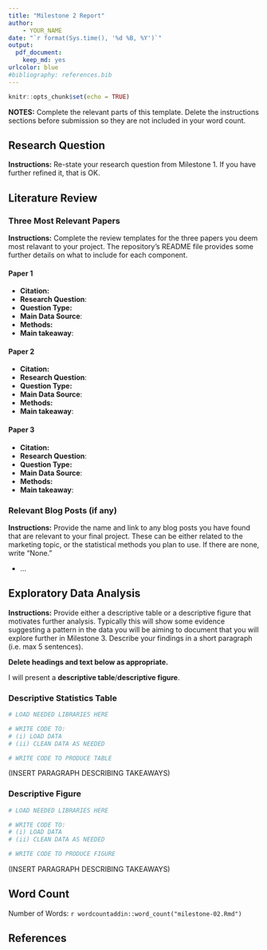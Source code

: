 ```yaml
---
title: "Milestone 2 Report"
author:
    - YOUR_NAME
date: "`r format(Sys.time(), '%d %B, %Y')`"
output: 
  pdf_document:
    keep_md: yes
urlcolor: blue
#bibliography: references.bib
---
```


```r
knitr::opts_chunk$set(echo = TRUE)
```

**NOTES:** Complete the relevant parts of this template.
Delete the instructions sections before submission so they are not included in your word count. 

## Research Question

**Instructions:** Re-state your research question from Milestone 1. 
If you have further refined it, that is OK.

## Literature Review

### Three Most Relevant Papers

**Instructions:** Complete the review templates for the three papers you deem most relavant to your project.
The repository's README file provides some further details on what to include for each component.

#### Paper 1

* **Citation:**
* **Research Question**:
* **Question Type:**
* **Main Data Source**:
* **Methods:**
* **Main takeaway**:

#### Paper 2

* **Citation:**
* **Research Question**:
* **Question Type:**
* **Main Data Source**:
* **Methods:**
* **Main takeaway**:

#### Paper 3

* **Citation:**
* **Research Question**:
* **Question Type:**
* **Main Data Source**:
* **Methods:**
* **Main takeaway**:

### Relevant Blog Posts (if any)

**Instructions:** Provide the name and link to any blog posts you have found that are relevant to your final project.
These can be either related to the marketing topic, or the statistical methods you plan to use.
If there are none, write "None."

* ...

## Exploratory Data Analysis

**Instructions:** Provide either a descriptive table or a descriptive figure that motivates further analysis.
Typically this will show some evidence suggesting a pattern in the data you will be aiming to document that you will explore further in Milestone 3.
Describe your findings in a short paragraph (i.e. max 5 sentences).

**Delete headings and text below as appropriate.**

I will present a **descriptive table**/**descriptive figure**.

### Descriptive Statistics Table

```r
# LOAD NEEDED LIBRARIES HERE
```

```r
# WRITE CODE TO:
# (i) LOAD DATA
# (ii) CLEAN DATA AS NEEDED
```

```r
# WRITE CODE TO PRODUCE TABLE
```

(INSERT PARAGRAPH DESCRIBING TAKEAWAYS)

### Descriptive Figure

```r
# LOAD NEEDED LIBRARIES HERE
```

```r
# WRITE CODE TO:
# (i) LOAD DATA
# (ii) CLEAN DATA AS NEEDED
```

```r
# WRITE CODE TO PRODUCE FIGURE
```

(INSERT PARAGRAPH DESCRIBING TAKEAWAYS)

## Word Count

Number of Words: `r wordcountaddin::word_count("milestone-02.Rmd")`

## References